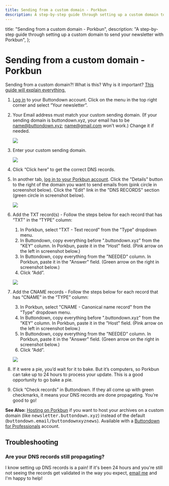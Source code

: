 ```yaml
---
title: Sending from a custom domain - Porkbun
description: A step-by-step guide through setting up a custom domain to send your newsletter with Porkbun
---
```



  title: "Sending from a custom domain - Porkbun",
  description:
    "A step-by-step guide through setting up a custom domain to send your newsletter with Porkbun",
};

# Sending from a custom domain - Porkbun


<Notice variant="info">
Sending from a custom domain?!  What is this? Why is it important?  <a
    className="text-green-800 underline"
    href="https://docs.buttondown.email/getting-started/sending-from-a-custom-domain"
  >This guide will explain everything.</a>
</Notice>

1. [Log in](https://buttondown.email/login) to your Buttondown account. Click on the menu in the top right corner and select “Your newsletter”.
2. Your Email address must match your custom sending domain. (If your sending domain is buttondown.xyz, your email has to be name@buttondown.xyz; name@gmail.com won’t work.) Change it if needed.

    ![](/images/sending-domains/buttondown-settings-email-address.png)

3. Enter your custom sending domain.

    ![](/images/sending-domains/buttondown-settings-sending-domain.png)

4. Click “Click here” to get the correct DNS records.

   <!--  ![](/images/sending-domains/buttondown-settings-dns-records.png)  -->

5. In another tab, [log in to your Porkbun account](https://porkbun.com/account/login). Click the "Details" button to the right of the domain you want to send emails from (pink circle in screenshot below).  Click the "Edit" link in the "DNS RECORDS" section (green circle in screenshot below).

    ![](/images/sending-domains/porkbun-webpanel-navigation.png)

6. Add the TXT record(s) - Follow the steps below for each record that has “TXT” in the “TYPE” column:

   1. In Porkbun, select "TXT - Text record" from the "Type" dropdown menu.
   2. In Buttondown, copy everything before ".buttondown.xyz" from the "KEY" column.  In Porkbun, paste it in the "Host" field. (Pink arrow on the left in screenshot below.)
   3. In Buttondown, copy everything from the "NEEDED" column.  In Porkbun, paste it in the "Answer" field.  (Green arrow on the right in screenshot below.)
   4. Click “Add”.

    ![](/images/sending-domains/porkbun-add-txt-record.png)

7. Add the CNAME records - Follow the steps below for each record that has “CNAME” in the “TYPE” column:

   3. In Porkbun, select "CNAME - Canonical name record" from the "Type" dropdown menu.
   2. In Buttondown, copy everything before ".buttondown.xyz" from the "KEY" column.  In Porkbun, paste it in the "Host" field. (Pink arrow on the left in screenshot below.)
   4. In Buttondown, copy everything from the "NEEDED" column.  In Porkbun, paste it in the "Answer" field.  (Green arrow on the right in screenshot below.)
   5. Click “Add”.

    ![](/images/sending-domains/porkbun-add-cname-record.png)

8. If it were a pie, you’d wait for it to bake. But it’s computers, so Porkbun can take up to 24 hours to process your update. This is a good opportunity to go bake a pie.
9. Click “Check records” in Buttondown. If they all come up with green checkmarks, it means your DNS records are done propagating. You’re good to go!

<Notice variant="info">
<b>See Also:</b> <a
    className="text-green-800 underline"
    href="/getting-started/hosting-domains/hosting-on-porkbun"
  >Hosting on Porkbun</a> if you want to host your archives on a custom domain (like <tt>newsletter.buttondown.xyz</tt>) instead of the default (<tt>buttondown.email/buttondownxyznews</tt>). Available with a <a
    className="text-green-800 underline"
    href="https://buttondown.email/pricing"
  >Buttondown for Professionals</a> account.  
</Notice>

## Troubleshooting

### Are your DNS records still propagating?

I know setting up DNS records is a pain! If it's been 24 hours and you're still not seeing the records get validated in the way you expect, [email me](mailto:justin@buttondown.email) and I'm happy to help!